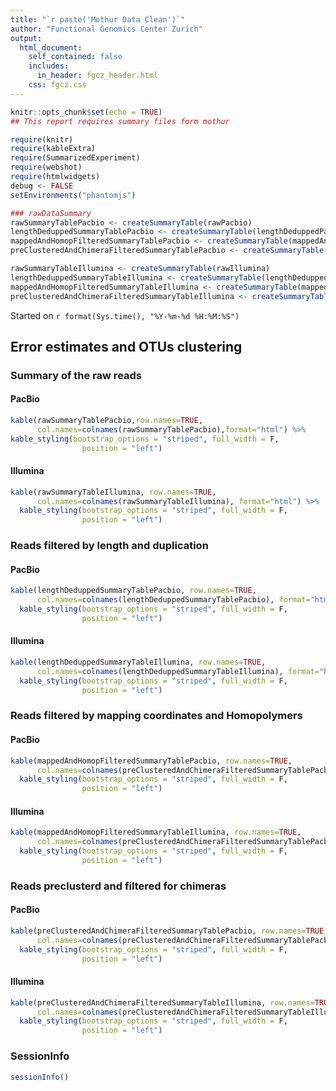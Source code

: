```yaml
---
title: "`r paste('Mothur Data Clean')`"
author: "Functional Genomics Center Zurich"
output: 
  html_document:
    self_contained: false
    includes:
      in_header: fgcz_header.html
    css: fgcz.css
---
```


```r
knitr::opts_chunk$set(echo = TRUE)
## This report requires summary files form mothur

require(knitr)
require(kableExtra)
require(SummarizedExperiment)
require(webshot)
require(htmlwidgets)
debug <- FALSE
setEnvironments("phantomjs")
```

```r
### rawDataSummary 
rawSummaryTablePacbio <- createSummaryTable(rawPacbio)
lengthDeduppedSummaryTablePacbio <- createSummaryTable(lengthDeduppedPacbio)
mappedAndHomopFilteredSummaryTablePacbio <- createSummaryTable(mappedAndHomopFilteredPacbio)
preClusteredAndChimeraFilteredSummaryTablePacbio <- createSummaryTable(preClusteredAndChimeraFilteredPacbio)

rawSummaryTableIllumina <- createSummaryTable(rawIllumina)
lengthDeduppedSummaryTableIllumina <- createSummaryTable(lengthDeduppedIllumina)
mappedAndHomopFilteredSummaryTableIllumina <- createSummaryTable(mappedAndHomopFilteredIllumina)
preClusteredAndChimeraFilteredSummaryTableIllumina <- createSummaryTable(preClusteredAndChimeraFilteredIllumina)

```

Started on `r format(Sys.time(), "%Y-%m-%d %H:%M:%S")`

## Error estimates and OTUs clustering {.tabset}

### Summary of the raw reads
#### PacBio
```r
kable(rawSummaryTablePacbio,row.names=TRUE,  
      col.names=colnames(rawSummaryTablePacbio),format="html") %>%
kable_styling(bootstrap_options = "striped", full_width = F,
                position = "left")
```

#### Illumina
```r
kable(rawSummaryTableIllumina, row.names=TRUE, 
      col.names=colnames(rawSummaryTableIllumina), format="html") %>%
  kable_styling(bootstrap_options = "striped", full_width = F,
                position = "left")
```

### Reads filtered by length and duplication
#### PacBio
```r
kable(lengthDeduppedSummaryTablePacbio, row.names=TRUE, 
      col.names=colnames(lengthDeduppedSummaryTablePacbio), format="html") %>%
  kable_styling(bootstrap_options = "striped", full_width = F,
                position = "left")
```

#### Illumina
```r
kable(lengthDeduppedSummaryTableIllumina, row.names=TRUE, 
      col.names=colnames(lengthDeduppedSummaryTableIllumina), format="html") %>%
  kable_styling(bootstrap_options = "striped", full_width = F,
                position = "left")
```

### Reads filtered by mapping coordinates and Homopolymers
#### PacBio
```r
kable(mappedAndHomopFilteredSummaryTablePacbio, row.names=TRUE, 
      col.names=colnames(preClusteredAndChimeraFilteredSummaryTablePacbio), format="html") %>%
  kable_styling(bootstrap_options = "striped", full_width = F,
                position = "left")
```

#### Illumina
```r
kable(mappedAndHomopFilteredSummaryTableIllumina, row.names=TRUE, 
      col.names=colnames(preClusteredAndChimeraFilteredSummaryTablePacbio), format="html") %>%
  kable_styling(bootstrap_options = "striped", full_width = F,
                position = "left")
```

### Reads preclusterd and filtered for chimeras
#### PacBio
```r
kable(preClusteredAndChimeraFilteredSummaryTablePacbio, row.names=TRUE, 
      col.names=colnames(preClusteredAndChimeraFilteredSummaryTablePacbio), format="html") %>%
  kable_styling(bootstrap_options = "striped", full_width = F,
                position = "left")
```

#### Illumina
```r
kable(preClusteredAndChimeraFilteredSummaryTableIllumina, row.names=TRUE, 
      col.names=colnames(preClusteredAndChimeraFilteredSummaryTableIllumina), format="html") %>%
  kable_styling(bootstrap_options = "striped", full_width = F,
                position = "left")
```

### SessionInfo
```r
sessionInfo()
```
